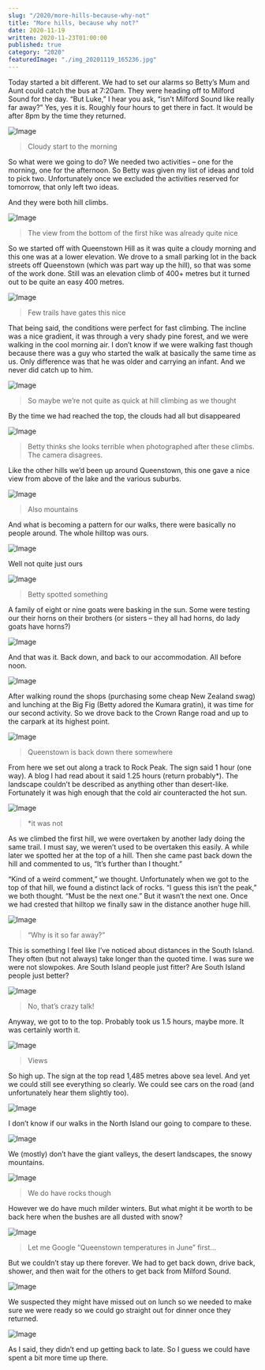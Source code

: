 ```yaml
---
slug: "/2020/more-hills-because-why-not"
title: "More hills, because why not?"
date: 2020-11-19
written: 2020-11-23T01:00:00
published: true
category: "2020"
featuredImage: "./img_20201119_165236.jpg"
---
```


Today started a bit different. We had to set our alarms so Betty’s Mum and Aunt could catch the bus at 7:20am. They were heading off to Milford Sound for the day. “But Luke,” I hear you ask, “isn’t Milford Sound like really far away?” Yes, yes it is. Roughly four hours to get there in fact. It would be after 8pm by the time they returned.

![Image](img_20201119_071812.jpg)

> Cloudy start to the morning

So what were we going to do? We needed two activities – one for the morning, one for the afternoon. So Betty was given my list of ideas and told to pick two. Unfortunately once we excluded the activities reserved for tomorrow, that only left two ideas.

And they were both hill climbs.

![Image](img_20201119_093445.jpg)

> The view from the bottom of the first hike was already quite nice

So we started off with Queenstown Hill as it was quite a cloudy morning and this one was at a lower elevation. We drove to a small parking lot in the back streets off Queenstown (which was part way up the hill), so that was some of the work done. Still was an elevation climb of 400+ metres but it turned out to be quite an easy 400 metres.

![Image](img_20201119_094516.jpg)

> Few trails have gates this nice

That being said, the conditions were perfect for fast climbing. The incline was a nice gradient, it was through a very shady pine forest, and we were walking in the cool morning air. I don’t know if we were walking fast though because there was a guy who started the walk at basically the same time as us. Only difference was that he was older and carrying an infant. And we never did catch up to him.

![Image](img_20201119_095434.jpg)

> So maybe we’re not quite as quick at hill climbing as we thought

By the time we had reached the top, the clouds had all but disappeared

![Image](img_20201119_102106.jpg)

> Betty thinks she looks terrible when photographed after these climbs. The camera disagrees.

Like the other hills we’d been up around Queenstown, this one gave a nice view from above of the lake and the various suburbs.

![Image](img_20201119_103212.jpg)

> Also mountains

And what is becoming a pattern for our walks, there were basically no people around. The whole hilltop was ours.

![Image](img_20201119_105245.jpg)

Well not quite just ours

![Image](img_20201119_105027.jpg)

> Betty spotted something

A family of eight or nine goats were basking in the sun. Some were testing our their horns on their brothers (or sisters – they all had horns, do lady goats have horns?)

![Image](img_20201119_105742.jpg)

And that was it. Back down, and back to our accommodation. All before noon.

![Image](img_20201119_105824.jpg)

After walking round the shops (purchasing some cheap New Zealand swag) and lunching at the Big Fig (Betty adored the Kumara gratin), it was time for our second activity. So we drove back to the Crown Range road and up to the carpark at its highest point.

![Image](img_20201119_152233.jpg)

> Queenstown is back down there somewhere

From here we set out along a track to Rock Peak. The sign said 1 hour (one way). A blog I had read about it said 1.25 hours (return probably*). The landscape couldn’t be described as anything other than desert-like. Fortunately it was high enough that the cold air counteracted the hot sun.

![Image](img_20201119_154402.jpg)

> *it was not

As we climbed the first hill, we were overtaken by another lady doing the same trail. I must say, we weren’t used to be overtaken this easily. A while later we spotted her at the top of a hill. Then she came past back down the hill and commented to us, “It’s further than I thought.”

“Kind of a weird comment,” we thought. Unfortunately when we got to the top of that hill, we found a distinct lack of rocks. “I guess this isn’t the peak,” we both thought. “Must be the next one.” But it wasn’t the next one. Once we had crested that hilltop we finally saw in the distance another huge hill.

![Image](img_20201119_154903.jpg)

> “Why is it so far away?”

This is something I feel like I’ve noticed about distances in the South Island. They often (but not always) take longer than the quoted time. I was sure we were not slowpokes. Are South Island people just fitter? Are South Island people just better?

![Image](img_20201119_155605.jpg)

> No, that’s crazy talk\!

Anyway, we got to to the top. Probably took us 1.5 hours, maybe more. It was certainly worth it.

![Image](img_20201119_161838.jpg)

> Views

So high up. The sign at the top read 1,485 metres above sea level. And yet we could still see everything so clearly. We could see cars on the road (and unfortunately hear them slightly too).

![Image](img_20201119_162108.jpg)

I don’t know if our walks in the North Island our going to compare to these.

![Image](img_20201119_162113.jpg)

We (mostly) don’t have the giant valleys, the desert landscapes, the snowy mountains.

![Image](img_20201119_162227.jpg)

> We do have rocks though

However we do have much milder winters. But what might it be worth to be back here when the bushes are all dusted with snow?

![Image](img_20201119_165236.jpg)

> Let me Google “Queenstown temperatures in June” first…

But we couldn’t stay up there forever. We had to get back down, drive back, shower, and then wait for the others to get back from Milford Sound.

![Image](img_20201119_170839.jpg)

We suspected they might have missed out on lunch so we needed to make sure we were ready so we could go straight out for dinner once they returned.

![Image](img_20201119_172442.jpg)

As I said, they didn’t end up getting back to late. So I guess we could have spent a bit more time up there.
